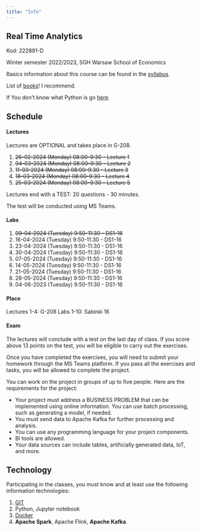 ```yaml
---
title: "Info"
---
```


## Real Time Analytics 

Kod: 222891-D

Winter semester 2022/2023,
SGH Warsaw School of Economics


Basics information about this course can be found in the [syllabus](/sylabus).

List of [books](/books)! I recommend.

If You don't know what Python is go [here](/info).

## Schedule

#### Lectures

Lectures are OPTIONAL and takes place in G-208.

1. <del>26-02-2024 (Monday) 08:00-9:30 - Lecture 1</del>

2. <del>04-03-2024 (Monday) 08:00-9:30 - Lecture 2</del>

3. <del>11-03-2024 (Monday) 08:00-9:30 - Lecture 3</del>

4. <del>18-03-2024 (Monday) 08:00-9:30 - Lecture 4</del>

5. <del>25-03-2024 (Monday) 08:00-9:30 - Lecture 5</del>

Lectures end with a TEST: 20 questions - 30 minutes.

The test will be conducted using MS Teams.

#### Labs

1. <del>09-04-2024 (Tuesday) 9:50-11:30 - DS1-16 </del>
2. 16-04-2024 (Tuesday) 9:50-11:30 - DS1-16
3. 23-04-2024 (Tuesday) 9:50-11:30 - DS1-16 
4. 30-04-2024 (Tuesday) 9:50-11:30 - DS1-16 
5. 07-05-2024 (Tuesday) 9:50-11:30 - DS1-16 
6. 14-05-2024 (Tuesday) 9:50-11:30 - DS1-16 
7. 21-05-2024 (Tuesday) 9:50-11:30 - DS1-16 
8. 28-05-2024 (Tuesday) 9:50-11:30 - DS1-16 
9. 04-06-2023 (Tuesday) 9:50-11:30 - DS1-16

#### Place

Lectures 1-4: G-208
Labs 1-10: Sabinki 16

#### Exam

The lectures will conclude with a test on the last day of class.
If you score above 13 points on the test, you will be eligible to carry out the exercises.

Once you have completed the exercises, you will need to submit your homework through the MS Teams platform.
 If you pass all the exercises and tasks, you will be allowed to complete the project.

You can work on the project in groups of up to five people. Here are the requirements for the project:

- Your project must address a BUSINESS PROBLEM that can be implemented using online information. You can use batch processing, such as generating a model, if needed.
- You must send data to Apache Kafka for further processing and analysis.
- You can use any programming language for your project components.
- BI tools are allowed.
- Your data sources can include tables, artificially generated data, IoT, and more.

## Technology

Participating in the classes, you must know and at least use the following information technologies:

1. [GIT](https://sebkaz-teaching.github.io/RTA_2023EN/info/) 
2. Python, Jupyter notebook
3. [Docker](https://sebkaz-teaching.github.io/RTA_2023EN/info/)
4. **Apache Spark**, Apache Flink, **Apache Kafka**.